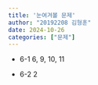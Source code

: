 ```yaml
---
title: '눈여겨볼 문제'
author: "20192208 김형훈"
date: 2024-10-26
categories: ["문제"]
---
```


- 6-1 6, 9, 10, 11

- 6-2 2
